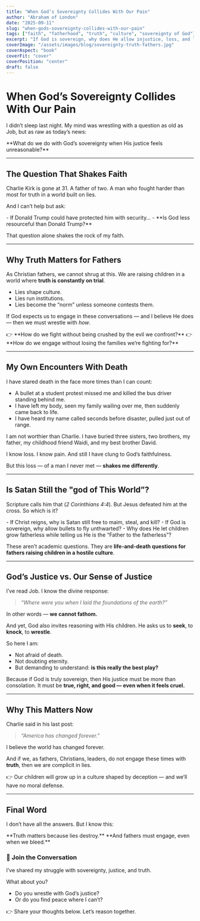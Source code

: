 ```yaml
---
title: "When God’s Sovereignty Collides With Our Pain"
author: "Abraham of London"
date: "2025-09-11"
slug: "when-gods-sovereignty-collides-with-our-pain"
tags: ["faith", "fatherhood", "truth", "culture", "sovereignty of God"]
excerpt: "If God is sovereign, why does He allow injustice, loss, and lies to prevail? As fathers and Christians, we cannot ignore this question."
coverImage: "/assets/images/blog/sovereignty-truth-fathers.jpg"
coverAspect: "book"
coverFit: "cover"
coverPosition: "center"
draft: false
---
```


# When God’s Sovereignty Collides With Our Pain

I didn’t sleep last night.
My mind was wrestling with a question as old as Job, but as raw as today’s news:

<PullLine>
  **What do we do with God’s sovereignty when His justice feels unreasonable?**
</PullLine>

---

## The Question That Shakes Faith

Charlie Kirk is gone at 31.
A father of two. A man who fought harder than most for truth in a world built on lies.

And I can’t help but ask:

<PullLine subtle>
  - If Donald Trump could have protected him with security…
  - **Is God less resourceful than Donald Trump?**
</PullLine>

That question alone shakes the rock of my faith.

---

## Why Truth Matters for Fathers

As Christian fathers, we cannot shrug at this. We are raising children in a world where **truth is constantly on trial**.

* Lies shape culture.
* Lies run institutions.
* Lies become the “norm” unless someone contests them.

If God expects us to engage in these conversations — and I believe He does — then we must wrestle with *how*.

<Note tone="key" title="The Father's Engagement">
  👉 **How do we fight without being crushed by the evil we confront?**
  👉 **How do we engage without losing the families we’re fighting for?**
</Note>

---

## My Own Encounters With Death

I have stared death in the face more times than I can count:

* A bullet at a student protest missed me and killed the bus driver standing behind me.
* I have left my body, seen my family wailing over me, then suddenly came back to life.
* I have heard my name called seconds before disaster, pulled just out of range.

I am not worthier than Charlie.
I have buried three sisters, two brothers, my father, my childhood friend Waidi, and my best brother David.

I know loss. I know pain.
And still I have clung to God’s faithfulness.

But this loss — of a man I never met — **shakes me differently**.

---

## Is Satan Still the "god of This World”?

Scripture calls him that (*2 Corinthians 4:4*). But Jesus defeated him at the cross. So which is it?

<PullLine subtle>
  - If Christ reigns, why is Satan still free to maim, steal, and kill?
  - If God is sovereign, why allow bullets to fly unthwarted?
  - Why does He let children grow fatherless while telling us He is the “Father to the fatherless”?
</PullLine>

These aren’t academic questions.
They are **life-and-death questions for fathers raising children in a hostile culture**.

---

## God’s Justice vs. Our Sense of Justice

I’ve read Job. I know the divine response:

> *“Where were you when I laid the foundations of the earth?”*

In other words — **we cannot fathom.**

And yet, God also invites reasoning with His children. He asks us to **seek**, to **knock**, to **wrestle**.

So here I am:
* Not afraid of death.
* Not doubting eternity.
* But demanding to understand: **is this really the best play?**

Because if God is truly sovereign, then His justice must be more than consolation.
It must be **true, right, and good — even when it feels cruel.**

---

## Why This Matters Now

Charlie said in his last post:

> *“America has changed forever.”*

I believe the world has changed forever.

And if we, as fathers, Christians, leaders, do not engage these times with **truth**, then we are complicit in lies.

<PullLine subtle>
  👉 Our children will grow up in a culture shaped by deception — and we’ll have no moral defense.
</PullLine>

---

## Final Word

I don’t have all the answers.
But I know this:

<Note tone="key" title="The Enduring Charge">
  **Truth matters because lies destroy.**
  **And fathers must engage, even when we bleed.**
</Note>

### 💬 Join the Conversation

I’ve shared my struggle with sovereignty, justice, and truth.

What about you?
* Do you wrestle with God’s justice?
* Or do you find peace where I can’t?

👉 Share your thoughts below. Let’s reason together.